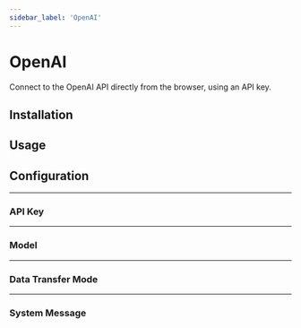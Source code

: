 ```yaml
---
sidebar_label: 'OpenAI'
---
```











# OpenAI

Connect to the OpenAI API directly from the browser, using an API key.

<PlatformSelector reactJs={ReactJs} javascript={JavaScript}/>

## Installation

<PlatformSection reactJs={InstallationReactJs} javascript={InstallationJavaScript}/>

## Usage

<PlatformSection reactJs={UsageReactJs} javascript={UsageJavaScript}/>

## Configuration

<PlatformSection reactJs={ConfigReactJs} javascript={ConfigJavaScript}/>

---

### API Key

<PlatformSection reactJs={ConfigApiKeyReactJs} javascript={ConfigApiKeyJavaScript}/>

---

### Model

<PlatformSection reactJs={ConfigModelReactJs} javascript={ConfigModelJavaScript}/>

---

### Data Transfer Mode

<PlatformSection reactJs={ConfigDataTransferModeReactJs} javascript={ConfigDataTransferModeJavaScript}/>

---

### System Message

<PlatformSection reactJs={ConfigSystemMessageReactJs} javascript={ConfigSystemMessageJavaScript}/>
